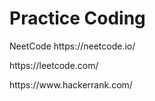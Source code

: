 # Practice Coding {.unnumbered}

NeetCode
https://neetcode.io/

https://leetcode.com/

https://www.hackerrank.com/